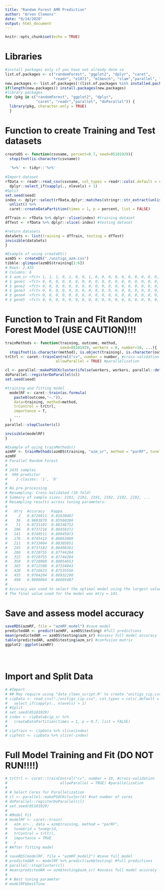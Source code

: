 ```yaml
---
title: "Random Forest AMR Prediction"
author: "Arvon Clemons"
date: "9/14/2020"
output: html_document
---
```


```r
knitr::opts_chunk$set(echo = TRUE)
```

# Libraries
```r
#install packages only if you have not already done so 
list.of.packages <- c("randomForest", "ggplot2", "dplyr", "caret",
                      "readr", "e1071", "mlbench", "slam","parallel", "doParallel")
new.packages <- list.of.packages[!(list.of.packages %in% installed.packages()[,"Package"])]
if(length(new.packages)) install.packages(new.packages)
#library packages
for (pkg in c("randomForest", "ggplot2", "dplyr",
              "caret", "readr","parallel", "doParallel")) {
  library(pkg, character.only = TRUE)
  }
```

# Function to create Training and Test datasets
```r
createDS <- function(csvname, percent=0.7, seed=05101929){
  stopifnot(is.character(csvname))
  
  '%>%' <- tidyr::'%>%'
  
#Import dataset
rfData <- readr::read_csv(csvname, col_types = readr::cols(.default = readr::col_factor(NULL))) %>% 
  dplyr::select_if(sapply(., nlevels) > 1)
#Split
set.seed(seed)
index <- dplyr::select(rfData,dplyr::matches(stringr::str_extract(unlist(stringr::str_split(csvname, "_"))[2],"^[[:alpha:]]+"))) %>% 
  unlist() %>% 
  caret::createDataPartition(times = 1, p = percent, list = FALSE)

dfTrain <- rfData %>% dplyr::slice(index) #training dataset
dfTest <- rfData %>% dplyr::slice(-index) #testing dataset

#return datasets
dataSets <- list(training = dfTrain, testing = dfTest)
invisible(dataSets)
}

#Example of using createDS()
azmDS <- createDS("./unitigs_azm.csv")
tibble::glimpse(azmDS$training[1:6])
# Rows: 2,435
# Columns: 6
# $ azm_sr <fct> 1, 1, 1, 0, 1, 0, 0, 1, 0, 0, 0, 0, 0, 0, 0, 0, 0, 0, 0, 0, 0, 0, 0, 0, 0, 0, 0, 0, 0, 0, 0,...
# $ gene1  <fct> 0, 0, 0, 0, 0, 0, 0, 0, 0, 0, 0, 0, 0, 0, 0, 0, 0, 0, 0, 0, 0, 0, 0, 0, 0, 0, 0, 0, 0, 0, 0,...
# $ gene2  <fct> 0, 0, 0, 0, 0, 0, 0, 0, 0, 0, 0, 0, 0, 0, 0, 0, 0, 0, 0, 0, 0, 0, 0, 0, 0, 0, 0, 0, 0, 0, 0,...
# $ gene3  <fct> 0, 0, 0, 0, 0, 0, 0, 0, 0, 0, 0, 0, 0, 0, 0, 0, 0, 0, 0, 0, 0, 0, 0, 0, 0, 0, 0, 0, 0, 0, 0,...
# $ gene4  <fct> 0, 0, 0, 0, 0, 0, 0, 0, 0, 0, 0, 0, 0, 0, 0, 0, 0, 0, 0, 0, 0, 0, 0, 0, 0, 0, 0, 0, 0, 0, 0,...
# $ gene5  <fct> 0, 0, 0, 0, 0, 0, 0, 0, 0, 0, 0, 0, 0, 0, 0, 0, 0, 0, 0, 0, 0, 0, 0, 0, 0, 0, 0, 0, 0, 0, 0,...
```

# Function to Train and Fit Random Forest Model (USE CAUTION)!!!
```r
trainMethods <- function(training, outcome, method,
                         seed=05101929, workers = 0, number=10, ...){
  stopifnot(is.character(method), is.object(training), is.character(outcome))
trCtrl <- caret::trainControl("cv", number = number, #cross-validation
                       allowParallel = TRUE) #parallelization

cl <- parallel::makePSOCKcluster(ifelse(workers, workers, parallel::detectCores())) #set number of cores
doParallel::registerDoParallel(cl)
set.seed(seed)

#training and fitting model
  modelRF <- caret::train(as.formula(
    paste0(outcome,"~.")),
    data=training, method=method,
    trControl = trCtrl,
    importance = T,
    ...
  )
parallel::stopCluster(cl)

invisible(modelRF)
}

#Example of using trainMethods()
azmRF <- trainMethods(azmDS$training, "azm_sr", method = "parRF", tunelength = 15)
azmRF
# Parallel Random Forest 
# 
# 2435 samples
#  490 predictor
#    2 classes: '1', '0' 
# 
# No pre-processing
# Resampling: Cross-Validated (10 fold) 
# Summary of sample sizes: 2191, 2192, 2191, 2192, 2192, 2192, ... 
# Resampling results across tuning parameters:
# 
#   mtry  Accuracy   Kappa     
#     2   0.8726911  0.01630407
#    36   0.9683870  0.85560386
#    71   0.9733101  0.88246752
#   106   0.9737216  0.88456372
#   141   0.9749511  0.89045073
#   176   0.9745413  0.88863089
#   211   0.9733084  0.88305851
#   245   0.9737182  0.88498361
#   280   0.9720755  0.87744204
#   315   0.9720755  0.87744204
#   350   0.9728968  0.88054653
#   385   0.9712508  0.87334843
#   420   0.9716623  0.87535556
#   455   0.9704294  0.86932190
#   490   0.9696064  0.86605487
# 
# Accuracy was used to select the optimal model using the largest value.
# The final value used for the model was mtry = 141.
```
# Save and assess model accuracy
```r
saveRDS(azmRF, file = "azmRF_model") #save model
predictedAR <- predict(azmRF, azmDS$testing) #full predictions
mean(predictedAR == azmDS$testing$azm_sr) #assess full model accuracy
table(predictedAR, azmDS$testing$azm_sr) #confusion matrix
ggplot2::ggplot(azmRF)
```
#
```r

```

# Import and Split Data
```r
# #Import
# ## May require using "data_clean_script.R" to create "unitigs_cip.csv" in local directory
# cipData <- read_csv("./unitigs_cip.csv", col_types = cols(.default = col_factor(NULL))) %>% 
#   select_if(sapply(., nlevels) > 1)
# #Split
# set.seed(05101929)
# index <- cipData$cip_sr %>% 
#   createDataPartition(times = 1, p = 0.7, list = FALSE)
# 
# cipTrain <- cipData %>% slice(index)
# cipTest <- cipData %>% slice(-index)
```

# Full Model Training and Fit (DO NOT RUN!!!!)
```r
# trCtrl <- caret::trainControl("cv", number = 10, #cross-validation
#                        allowParallel = TRUE) #parallelization
# 
# # Select Cores for Parallelization
# cl <- parallel::makePSOCKcluster(4) #set number of cores
# doParallel::registerDoParallel(cl)
# set.seed(05101929)
# 
# #Model Fit
# modelRF <- caret::train(
#   azm_sr~., data = azm$training, method = "parRF",
#   tuneGrid = tunegrid,
#   trControl = trCtrl,
#   importance = TRUE
#   )
# #After fitting model
# 
# saveRDS(modelRF, file = "azmRF_model2") #save full model
# predictedAR <- modelRF %>% predict(azm$testing) #full predictions
# parallel::stopCluster(cl)
# mean(predictedAR == azm$testing$azm_sr) #assess full model accuracy
# 
# # Best tuning parameter
# modelRF$bestTune
```
